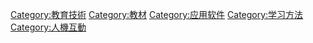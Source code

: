 {{Commonscat|Educational software}}

[[Category:教育技術|Category:教育技術]]
[[Category:教材|Category:教材]]
[[Category:应用软件|Category:应用软件]]
[[Category:学习方法|Category:学习方法]]
[[Category:人機互動|Category:人機互動]]